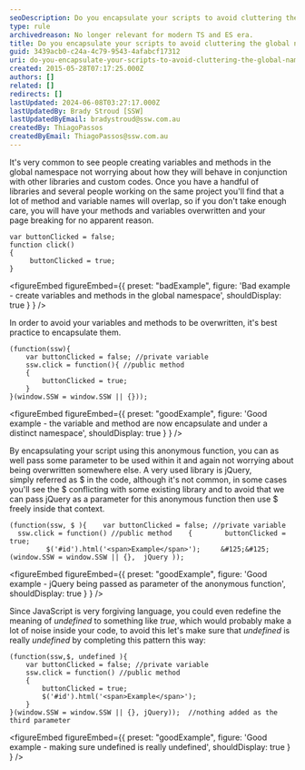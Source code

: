 ```yaml
---
seoDescription: Do you encapsulate your scripts to avoid cluttering the global namespace and clashing with other scripts?
type: rule
archivedreason: No longer relevant for modern TS and ES era.
title: Do you encapsulate your scripts to avoid cluttering the global namespace and clashing with other scripts?
guid: 3439acb0-c24a-4c79-9543-4afabcf17312
uri: do-you-encapsulate-your-scripts-to-avoid-cluttering-the-global-namespace-and-clashing-with-other-scripts
created: 2015-05-28T07:17:25.000Z
authors: []
related: []
redirects: []
lastUpdated: 2024-06-08T03:27:17.000Z
lastUpdatedBy: Brady Stroud [SSW]
lastUpdatedByEmail: bradystroud@ssw.com.au
createdBy: ThiagoPassos
createdByEmail: ThiagoPassos@ssw.com.au
---
```


It's very common to see people creating variables and methods in the global namespace not worrying about how they will behave in conjunction with other libraries and custom codes. Once you have a handful of libraries and several people working on the same project you'll find that a lot of method and variable names will overlap, so if you don't take enough care, you will have your methods and variables overwritten and your page breaking for no apparent reason.
```
var buttonClicked = false;
function click()
{
     buttonClicked = true;
}
```

<figureEmbed figureEmbed={{
  preset: "badExample",
  figure: 'Bad example - create variables and methods in the global namespace',
  shouldDisplay: true
} } />


In order to avoid your variables and methods to be overwritten, it's best practice to encapsulate them.

```
(function(ssw){
    var buttonClicked = false; //private variable
    ssw.click = function(){ //public method
    {
        buttonClicked = true;
    }
}(window.SSW = window.SSW || {}));
```

<figureEmbed figureEmbed={{
  preset: "goodExample",
  figure: 'Good example - the variable and method are now encapsulate and under a distinct namespace',
  shouldDisplay: true
} } />


By encapsulating your script using this anonymous function, you can as well pass some parameter to be used within it and again not worrying about being overwritten somewhere else. A very used library is jQuery, simply referred as $ in the code, although it's not common, in some cases you'll see the $ conflicting with some existing library and to avoid that we can pass jQuery as a parameter for this anonymous function then use $ freely inside that context.

```
(function(ssw, $ ){    var buttonClicked = false; //private variable     ssw.click = function() //public method    {        buttonClicked = true;
         $('#id').html('<span>Example</span>');     &#125;&#125;(window.SSW = window.SSW || {},  jQuery ));
```

<figureEmbed figureEmbed={{
  preset: "goodExample",
  figure: 'Good example - jQuery being passed as parameter of the anonymous function',
  shouldDisplay: true
} } />


Since JavaScript is very forgiving language, you could even redefine the meaning of _undefined_ to something like _true_, which would probably make a lot of noise inside your code, to avoid this let's make sure that _undefined_ is really *undefined* by completing this pattern this way:

```
(function(ssw,$, undefined ){
    var buttonClicked = false; //private variable
    ssw.click = function() //public method
    {
        buttonClicked = true;
        $('#id').html('<span>Example</span>');
    }
}(window.SSW = window.SSW || {}, jQuery));  //nothing added as the third parameter
```

<figureEmbed figureEmbed={{
  preset: "goodExample",
  figure: 'Good example - making sure undefined is really undefined',
  shouldDisplay: true
} } />
